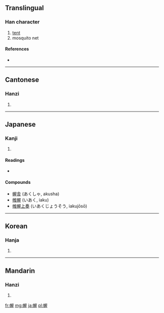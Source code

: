 ==Translingual==

===Han character===
{{Han char|rn=50|rad=巾|as=09|sn=12|four=4721<sub>4</sub>|canj=中月尸一土 (LBSMG)}}

# [[tent]]
# mosquito net

====References====
* {{Han ref|kx=0334.200|dkj=08994|dj=0641.220|hdz=10748.070|uh=5E44|ud=24132|bh=D8F2|bd=55538}}

----

==Cantonese==

===Hanzi===
{{yue-hanzi|jyut=|y=ak1}}

# {{defn|lang=yue|sort=巾09}}

----

==Japanese==

===Kanji===
{{ja-kanji|grade=|rs=巾09}}

# {{defn|lang=ja|sort=巾09}}

====Readings====
* {{ja-readings|on=[[あく]] (aku)|kun=[[とばり]] (tobari)}}

====Compounds====
* [[幄舎]] (あくしゃ, akusha)
* [[帷幄]]	(いあく, iaku)
* [[帷幄上奏]] (いあくじょうそう, iakujōsō)

----

==Korean==

===Hanja===
{{ko-hanja|hangeul=악|rv=ak|mr=ak}}

# {{defn|lang=ko|sort=巾09}}

----

==Mandarin==

===Hanzi===
{{cmn-hanzi|pin=[[wò]] ([[wo4]])|wg=wo<sup>4</sup>}}

# {{defn|lang=cmn|sort=巾09}}

[[fr:幄]]
[[mg:幄]]
[[ja:幄]]
[[pl:幄]]
